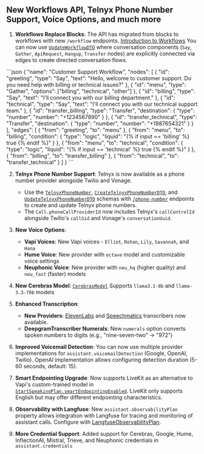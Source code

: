 ## New Workflows API, Telnyx Phone Number Support, Voice Options, and much more

1. **Workflows Replace Blocks**: The API has migrated from blocks to workflows with new `/workflow` endpoints. [Introduction to Workflows](https://docs.vapi.ai/workflows)
You can now use [`UpdateWorkflowDTO`](https://api.vapi.ai/api#:~:text=UpdateWorkflowDTO) where conversation components (`Say`, `Gather`, `ApiRequest`, `Hangup`, `Transfer` nodes) are explicitly connected via edges to create directed conversation flows.

<Accordion title='Example workflow (simplified)'>
   ```json
   {
     "name": "Customer Support Workflow",
     "nodes": [
       {
         "id": "greeting",
         "type": "Say",
         "text": "Hello, welcome to customer support. Do you need help with billing or technical issues?"
       },
       {
         "id": "menu",
         "type": "Gather",
         "options": ["billing", "technical", "other"]
       },
       {
         "id": "billing",
         "type": "Say",
         "text": "I'll connect you with our billing department."
       },
       {
         "id": "technical",
         "type": "Say",
         "text": "I'll connect you with our technical support team."
       },
       {
         "id": "transfer_billing",
         "type": "Transfer",
         "destination": {
           "type": "number",
           "number": "+1234567890"
         }
       },
       {
         "id": "transfer_technical",
         "type": "Transfer",
         "destination": {
           "type": "number",
           "number": "+1987654321"
         }
       }
     ],
     "edges": [
       {
         "from": "greeting",
         "to": "menu"
       },
       {
         "from": "menu",
         "to": "billing",
         "condition": {
           "type": "logic",
           "liquid": "{% if input == 'billing' %} true {% endif %}"
         }
       },
       {
         "from": "menu",
         "to": "technical",
         "condition": {
           "type": "logic",
           "liquid": "{% if input == 'technical' %} true {% endif %}"
         }
       },
       {
         "from": "billing",
         "to": "transfer_billing"
       },
       {
         "from": "technical",
         "to": "transfer_technical"
       }
     ]
   }
   ```
</Accordion>

2. **Telnyx Phone Number Support**: Telnyx is now available as a phone number provider alongside Twilio and Vonage. 
    - Use the [`TelnyxPhoneNumber`](https://api.vapi.ai/api#:~:text=TelnyxPhoneNumber), [`CreateTelnyxPhoneNumberDTO`](https://api.vapi.ai/api#:~:text=CreateTelnyxPhoneNumberDTO), and [`UpdateTelnyxPhoneNumberDTO`](https://api.vapi.ai/api#:~:text=UpdateTelnyxPhoneNumberDTO) schemas with [`/phone-number`](https://api.vapi.ai/api#/Phone%20Numbers) endpoints to create and update Telnyx phone numbers.
    - The `Call.phoneCallProviderId` now includes Telnyx's `callControlId` alongside Twilio's `callSid` and Vonage's `conversationUuid`.

3. **New Voice Options**: 
   - **Vapi Voices**: New Vapi voices - `Elliot`, `Rohan`, `Lily`, `Savannah`, and `Hana` 
   - **Hume Voice**: New provider with `octave` model and customizable voice settings
   - **Neuphonic Voice**: New provider with `neu_hq` (higher quality) and `neu_fast` (faster) models

4. **New Cerebras Model**: [`CerebrasModel`](https://api.vapi.ai/api#:~:text=CerebrasModel) Supports `llama3.1-8b` and `llama-3.3-70b` models
   
5. **Enhanced Transcription**:
   - **New Providers**: [ElevenLabs](https://api.vapi.ai/api#:~:text=ElevenLabsTranscriber) and [Speechmatics](https://api.vapi.ai/api#:~:text=SpeechmaticsTranscriber) transcribers now available.
   - **DeepgramTranscriber Numerals**: New `numerals` option converts spoken numbers to digits (e.g., "nine-seven-two" → "972")

6. **Improved Voicemail Detection**: You can now use multiple provider implementations for `assistant.voicemailDetection` (Google, OpenAI, Twilio). OpenAI implementation allows configuring detection duration (5-60 seconds, default: 15).

7. **Smart Endpointing Upgrade**: Now supports LiveKit as an alternative to Vapi's custom-trained model in [`StartSpeakingPlan.smartEndpointingEnabled`](https://api.vapi.ai/api#:~:text=StartSpeakingPlan). LiveKit only supports English but may offer different endpointing characteristics.

8. **Observability with Langfuse**: New `assistant.observabilityPlan` property allows integration with Langfuse for tracing and monitoring of assistant calls. Configure with [LangfuseObservabilityPlan](https://api.vapi.ai/api#:~:text=LangfuseObservabilityPlan).

9. **More Credential Support**: Added support for Cerebras, Google, Hume, InflectionAI, Mistral, Trieve, and Neuphonic credentials in `assistant.credentials`